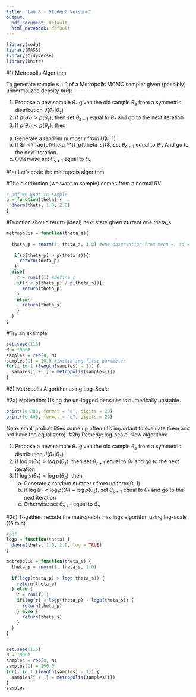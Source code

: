 ```yaml
---
title: "Lab 9 - Student Version"
output:
  pdf_document: default
  html_notebook: default
---
```


```r
library(coda)
library(MASS)
library(tidyverse)
library(knitr)
```


#1) Metropolis Algorithm

To generate sample s + 1 of a Metropolis MCMC sampler given (possibly) unnormalized density $p(\theta)$:

1. Propose a new sample $\theta_*$ given the old sample $\theta_s$ from a symmetric distribution $J(\theta_*|\theta_s)$
2. If $p(\theta_*) > p(\theta_s)$, then set $\theta_{s + 1}$ equal to $\theta_*$ and go to the next iteration
3. If $p(\theta_*) < p(\theta_s)$, then
  a. Generate a random number $r$ from $U(0,1)$ 
  b. If $r < \frac{p(\theta_^*)}{p(\theta_s)}$, set $\theta_{s+1}$ equal to $\theta_^*$. And go to the next iteration.
  c. Otherwise set $\theta_{s + 1}$ equal to $\theta_s$

#1a) Let's code the metropolis algorithm 

#The distribution (we want to sample) comes from a normal RV 
```r
# pdf we want to sample
p = function(theta) {
  dnorm(theta, 1.0, 2.0)
}
```

#Function should return (ideal) next state given current one theta_s
```r
metropolis = function(theta_s){
  
  theta_p = rnorm(1, theta_s, 1.0) #one observation from mean =, sd = 
  
   if(p(theta_p) > p(theta_s)){
     return(theta_p)
   }
  else{
    r = runif(1) #define r 
    if(r < p(theta_p) / p(theta_s)){
      return(theta_p)
    }
    else{
      return(theta_s)
    }
  }
}
```

#Try an example
```r
set.seed(115)
N = 10000
samples = rep(0, N)
samples[1] = 10.0 #initialing first parameter 
for(i in 1:(length(samples) - 1)) {
  samples[i + 1] = metropolis(samples[i])
}
```

#2) Metropolis Algorithm using Log-Scale 

#2a) Motivation: Using the un-logged densities is numerically unstable.

```r
print(1e-200, format = "e", digits = 20)
print(1e-400, format = "e", digits = 20)
```
Note: small probabilities come up often (it's important to evaluate them and not have the equal zero). 
#2b) Remedy: log-scale. New algorithm: 

1. Propose a new sample $\theta_*$ given the old sample $\theta_s$ from a symmetric distribution $J(\theta_*|\theta_s)$
2. If $\log p(\theta_*) > \log p(\theta_s)$, then set $\theta_{s + 1}$ equal to $\theta_*$ and go to the next iteration
3. If $\log p(\theta_*) < \log p(\theta_s)$, then
    a. Generate a random number r from uniform(0, 1)
    b. If $\log(r) < \log p(\theta_*) - \log p(\theta_s)$, set $\theta_{s + 1}$ equal to $\theta_*$ and go to the next iteration
    c. Otherwise set $\theta_{s + 1}$ equal to $\theta_s$

#2c) Together: recode the metropoloiz hastings algorithm using log-scale (15 min)
```r
#pdf 
logp = function(theta) {
  dnorm(theta, 1.0, 2.0, log = TRUE)
}

metropolis = function(theta_s) {
  theta_p = rnorm(1, theta_s, 1.0)
  
  if(logp(theta_p) > logp(theta_s)) {
    return(theta_p)
  } else {
    r = runif(1)
    if(log(r) < logp(theta_p) - logp(theta_s)) {
      return(theta_p)
    } else {
      return(theta_s)
    }
  }
}


set.seed(115)
N = 10000
samples = rep(0, N)
samples[1] = 100.0
for(i in 1:(length(samples) - 1)) {
  samples[i + 1] = metropolis(samples[i])
}
samples 
```

